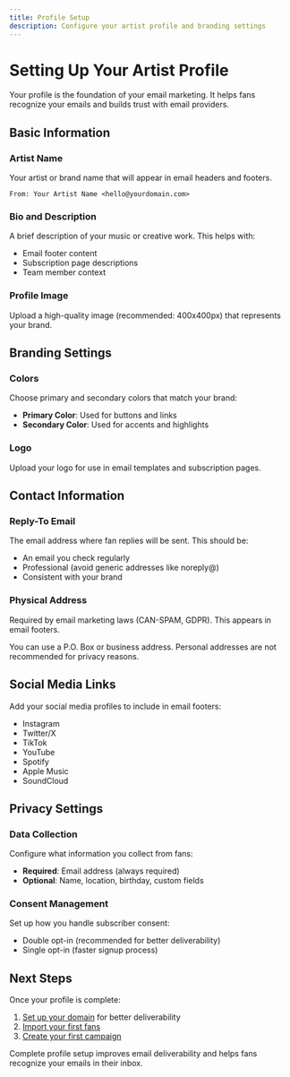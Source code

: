 ```yaml
---
title: Profile Setup
description: Configure your artist profile and branding settings
---
```


# Setting Up Your Artist Profile

Your profile is the foundation of your email marketing. It helps fans recognize your emails and builds trust with email providers.

## Basic Information

### Artist Name
Your artist or brand name that will appear in email headers and footers.

```
From: Your Artist Name <hello@yourdomain.com>
```

### Bio and Description
A brief description of your music or creative work. This helps with:
- Email footer content
- Subscription page descriptions
- Team member context

### Profile Image
Upload a high-quality image (recommended: 400x400px) that represents your brand.

## Branding Settings

### Colors
Choose primary and secondary colors that match your brand:
- **Primary Color**: Used for buttons and links
- **Secondary Color**: Used for accents and highlights

### Logo
Upload your logo for use in email templates and subscription pages.

## Contact Information

### Reply-To Email
The email address where fan replies will be sent. This should be:
- An email you check regularly
- Professional (avoid generic addresses like noreply@)
- Consistent with your brand

### Physical Address
Required by email marketing laws (CAN-SPAM, GDPR). This appears in email footers.

<Callout type="info">
You can use a P.O. Box or business address. Personal addresses are not recommended for privacy reasons.
</Callout>

## Social Media Links

Add your social media profiles to include in email footers:
- Instagram
- Twitter/X
- TikTok
- YouTube
- Spotify
- Apple Music
- SoundCloud

## Privacy Settings

### Data Collection
Configure what information you collect from fans:
- **Required**: Email address (always required)
- **Optional**: Name, location, birthday, custom fields

### Consent Management
Set up how you handle subscriber consent:
- Double opt-in (recommended for better deliverability)
- Single opt-in (faster signup process)

## Next Steps

Once your profile is complete:
1. [Set up your domain](/docs/domain-setup) for better deliverability
2. [Import your first fans](/docs/audience/importing-fans)
3. [Create your first campaign](/docs/campaigns/creating-campaigns)

<Callout type="tip">
Complete profile setup improves email deliverability and helps fans recognize your emails in their inbox.
</Callout>
